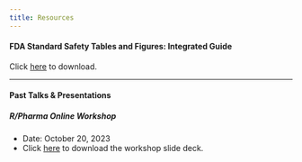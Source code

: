 ```yaml
---
title: Resources
---
```


#### FDA Standard Safety Tables and Figures: Integrated Guide

Click [here](quarto/assets/resources/FDA-STF-IG-2022-N-1961-0002.pdf) to download.

---

#### Past Talks & Presentations

##### R/Pharma Online Workshop

- Date: October 20, 2023
- Click [here](quarto/assets/resources/RinPharma_Workshop_2023.pptx) to download the workshop slide deck.
